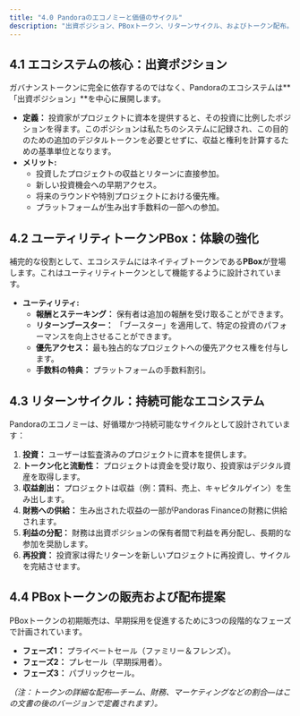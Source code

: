 ```yaml
---
title: "4.0 Pandoraのエコノミーと価値のサイクル"
description: "出資ポジション、PBoxトークン、リターンサイクル、およびトークン配布。"
---
```


## 4.1 エコシステムの核心：出資ポジション
ガバナンストークンに完全に依存するのではなく、Pandoraのエコシステムは**「出資ポジション」**を中心に展開します。
* **定義：** 投資家がプロジェクトに資本を提供すると、その投資に比例したポジションを得ます。このポジションは私たちのシステムに記録され、この目的のための追加のデジタルトークンを必要とせずに、収益と権利を計算するための基準単位となります。
* **メリット:**
    * 投資したプロジェクトの収益とリターンに直接参加。
    * 新しい投資機会への早期アクセス。
    * 将来のラウンドや特別プロジェクトにおける優先権。
    * プラットフォームが生み出す手数料の一部への参加。

## 4.2 ユーティリティトークンPBox：体験の強化
補完的な役割として、エコシステムにはネイティブトークンである**PBox**が登場します。これはユーティリティトークンとして機能するように設計されています。
* **ユーティリティ:**
    * **報酬とステーキング：** 保有者は追加の報酬を受け取ることができます。
    * **リターンブースター：** 「ブースター」を適用して、特定の投資のパフォーマンスを向上させることができます。
    * **優先アクセス：** 最も独占的なプロジェクトへの優先アクセス権を付与します。
    * **手数料の特典：** プラットフォームの手数料割引。

## 4.3 リターンサイクル：持続可能なエコシステム
Pandoraのエコノミーは、好循環かつ持続可能なサイクルとして設計されています：
1.  **投資：** ユーザーは監査済みのプロジェクトに資本を提供します。
2.  **トークン化と流動性：** プロジェクトは資金を受け取り、投資家はデジタル資産を取得します。
3.  **収益創出：** プロジェクトは収益（例：賃料、売上、キャピタルゲイン）を生み出します。
4.  **財務への供給：** 生み出された収益の一部がPandoras Financeの財務に供給されます。
5.  **利益の分配：** 財務は出資ポジションの保有者間で利益を再分配し、長期的な参加を奨励します。
6.  **再投資：** 投資家は得たリターンを新しいプロジェクトに再投資し、サイクルを完結させます。

## 4.4 PBoxトークンの販売および配布提案
PBoxトークンの初期販売は、早期採用を促進するために3つの段階的なフェーズで計画されています。
* **フェーズ1：** プライベートセール（ファミリー＆フレンズ）。
* **フェーズ2：** プレセール（早期採用者）。
* **フェーズ3：** パブリックセール。

*（注：トークンの詳細な配布—チーム、財務、マーケティングなどの割合—はこの文書の後のバージョンで定義されます）。*